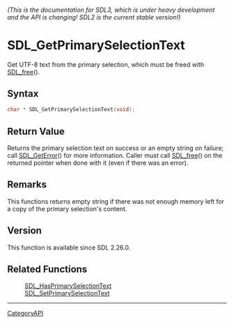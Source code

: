====== (This is the documentation for SDL3, which is under heavy development and the API is changing! SDL2 is the current stable version!) ======
= SDL_GetPrimarySelectionText =

Get UTF-8 text from the primary selection, which must be freed with [[SDL_free]]().

== Syntax ==

<syntaxhighlight lang='c'>
char * SDL_GetPrimarySelectionText(void);
</syntaxhighlight>

== Return Value ==

Returns the primary selection text on success or an empty string on
failure; call [[SDL_GetError]]() for more information. Caller must call
[[SDL_free]]() on the returned pointer when done with it (even if there was
an error).

== Remarks ==

This functions returns empty string if there was not enough memory left for
a copy of the primary selection's content.

== Version ==

This function is available since SDL 2.26.0.

== Related Functions ==

:[[SDL_HasPrimarySelectionText]]
:[[SDL_SetPrimarySelectionText]]

----
[[CategoryAPI]]



